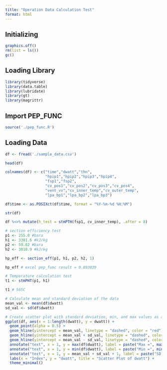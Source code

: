 ```yaml
---
title: "Operation Data Calculation Test"
format: html
---
```


## Initializing

```r
graphics.off()
rm(list = ls())
gc()

```

## Loading Library

```r
library(tidyverse)
library(data.table)
library(lubridate)
library(gt)
library(magrittr)

```

## Import PEP_FUNC

```r
source('./pep_func.R')
```


## Loading Data

```r
df <- fread('./sample_data.csv')

head(df)
```

```r
colnames(df) <- c("time","dwatt","thn",
                  "hpip1","hpip2","hpip3","hpip4",
                  "fsp1","fsp2",
                  "cv_pos1","cv_pos2","cv_pos3","cv_pos4",
                  "vent_vv","cv_inner_temp","cv_outer_temp",
                  "lpa_bp1","lpa_bp2","lpa_bp3")
```

```r
df$time <- as.POSIXct(df$time, format = "%Y-%m-%d %H:%M")

```

```r
str(df)

```

```r
df %<>% mutate(h_test = stmPTH(fsp1, cv_inner_temp), .after = 8)

```


```r
# section efficiency test
p1 <- 255.0 #bara
h1 <- 3381.6 #kJ/kg
p2 <- 59.82 #bara
h2 <- 3018.9 #kJ/kg

hp_eff <- section_eff(p1, h1, p2, h2, 1)

hp_eff # excel pep_func result = 0.893039

```

```r
# Temperature calculation test
t1 <- stmPHT(p1, h1)

t1 # 565C

```

```r
# Calculate mean and standard deviation of the data
mean_val <- mean(df$dwatt)
sd_val <- sd(df$dwatt)

# Create scatter plot with standard deviation, min, and max values as annotations
ggplot(df, aes(x = 1:length(dwatt), y = dwatt)) +
  geom_point(alpha = 0.5) +
  geom_hline(yintercept = mean_val, linetype = "dashed", color = "red") +
  geom_hline(yintercept = mean_val + sd_val, linetype = "dashed", color = "blue") +
  geom_hline(yintercept = mean_val - sd_val, linetype = "dashed", color = "blue") +
  annotate("text", x = 1, y = max(df$dwatt), label = paste("Max =", max(df$dwatt)), color = "darkgreen", hjust = 0) +
  annotate("text", x = 1, y = min(df$dwatt), label = paste("Min =", min(df$dwatt)), color = "darkgreen", hjust = 0) +
  annotate("text", x = 1, y = mean_val + sd_val + 1, label = paste("SD =", round(sd_val, 2)), color = "blue", hjust = 0, vjust = -0.4) +
  labs(x = "Index", y = "dwatt", title = "Scatter Plot of dwatt") +
  theme_minimal()

```

